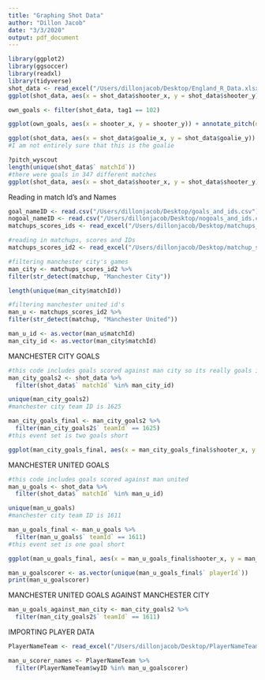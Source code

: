 ```yaml
---
title: "Graphing Shot Data"
author: "Dillon Jacob"
date: "3/3/2020"
output: pdf_document
---
```


```r
library(ggplot2)
library(ggsoccer)
library(readxl)
library(tidyverse)
shot_data <- read_excel("/Users/dillonjacob/Desktop/England_R_Data.xlsx")
ggplot(shot_data, aes(x = shot_data$shooter_x, y = shot_data$shooter_y)) + annotate_pitch(colour = "dimgray", fill = "white", limits = TRUE, dimensions = pitch_wyscout) + geom_point()
```

```r
own_goals <- filter(shot_data, tag1 == 102)

ggplot(own_goals, aes(x = shooter_x, y = shooter_y)) + annotate_pitch(dimensions = pitch_wyscout) + geom_point()
```

```r
ggplot(shot_data, aes(x = shot_data$goalie_x, y = shot_data$goalie_y)) + annotate_pitch(dimensions = pitch_wyscout) + geom_point()
#I am not entirely sure that this is the goalie
```


```r
?pitch_wyscout
length(unique(shot_data$` matchId`))
#there were goals in 347 different matches
ggplot(shot_data, aes(x = shot_data$shooter_x, y = shot_data$shooter_y)) + annotate_pitch(dimensions = pitch_wyscout) + geom_point(color = shot_data$` matchId`)
```

Reading in match Id's and Names
```r
goal_nameID <- read.csv("/Users/dillonjacob/Desktop/goals_and_ids.csv")
nogoal_nameID <- read.csv("/Users/dillonjacob/Desktop/nogoals_and_ids.csv")
matchups_scores_ids <- read_excel("/Users/dillonjacob/Desktop/matchups_scores_IDs.xlsx")

#reading in matchups, scores and IDs
matchups_scores_id2 <- read_excel("/Users/dillonjacob/Desktop/matchup_score_id2.xlsx")

#filtering manchester city's games
man_city <- matchups_scores_id2 %>%
filter(str_detect(matchup, "Manchester City"))

length(unique(man_city$matchId))

#filtering manchester united id's
man_u <- matchups_scores_id2 %>%
filter(str_detect(matchup, "Manchester United"))

man_u_id <- as.vector(man_u$matchId)
man_city_id <- as.vector(man_city$matchId)
```


MANCHESTER CITY GOALS
```r
#this code includes goals scored against man city so its really goals in man city games
man_city_goals2 <- shot_data %>%
  filter(shot_data$` matchId` %in% man_city_id)

unique(man_city_goals2)
#manchester city team ID is 1625

man_city_goals_final <- man_city_goals2 %>%
  filter(man_city_goals2$` teamId` == 1625)
#this event set is two goals short
```

```r
ggplot(man_city_goals_final, aes(x = man_city_goals_final$shooter_x, y = man_city_goals_final$shooter_y)) + annotate_pitch(dimensions = pitch_wyscout) + geom_point(color = man_city_goals_final$` playerId`)
```

MANCHESTER UNITED GOALS
```r
#this code includes goals scored against man united
man_u_goals <- shot_data %>%
  filter(shot_data$` matchId` %in% man_u_id)

unique(man_u_goals)
#manchester city team ID is 1611

man_u_goals_final <- man_u_goals %>%
  filter(man_u_goals$` teamId` == 1611)
#this event set is one goal short
```

```r
ggplot(man_u_goals_final, aes(x = man_u_goals_final$shooter_x, y = man_u_goals_final$shooter_y)) + annotate_pitch(dimensions = pitch_wyscout) + geom_point(color = man_u_goals_final$` playerId`)

man_u_goalscorer <- as.vector(unique(man_u_goals_final$` playerId`))
print(man_u_goalscorer)
```


MANCHESTER UNITED GOALS AGAINST MANCHESTER CITY
```r
man_u_goals_against_man_city <- man_city_goals2 %>%
  filter(man_city_goals2$` teamId` == 1611)
```

IMPORTING PLAYER DATA
```r
PlayerNameTeam <- read_excel("/Users/dillonjacob/Desktop/PlayerNameTeam.xlsx")

man_u_scorer_names <- PlayerNameTeam %>%
  filter(PlayerNameTeam$wyID %in% man_u_goalscorer)
```


